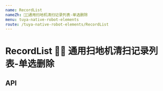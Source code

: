 ```yaml
---
name: RecordList
nameZh: 通用扫地机清扫记录列表-单选删除
menu: tuya-native-robot-elements
route: /tuya-native-robot-elements/RecordList
---
```



# RecordList  通用扫地机清扫记录列表-单选删除

## API

<Props
  path="tuya-native-robot-elements/src/components/RecordList/RecordsScene.tsx"
  of={RecordList}
/>
